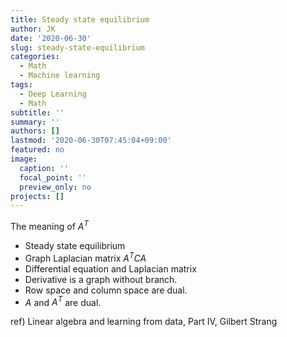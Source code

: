 ```yaml
---
title: Steady state equilibrium
author: JK
date: '2020-06-30'
slug: steady-state-equilibrium
categories:
  - Math
  - Machine learning
tags:
  - Deep Learning
  - Math
subtitle: ''
summary: ''
authors: []
lastmod: '2020-06-30T07:45:04+09:00'
featured: no
image:
  caption: ''
  focal_point: ''
  preview_only: no
projects: []
---
```

The meaning of $A^{T}$

* Steady state equilibrium
* Graph Laplacian matrix $A^{T}CA$
* Differential equation and Laplacian matrix
* Derivative is a graph without branch.
* Row space and column space are dual.
* $A$ and $A^{T}$ are dual.

ref) Linear algebra and learning from data, Part IV, Gilbert Strang 